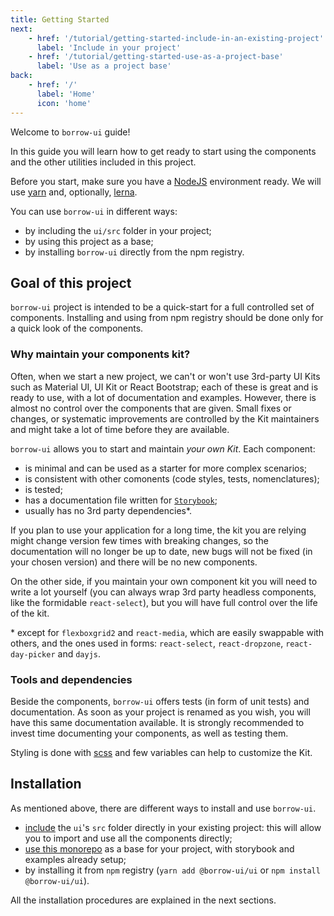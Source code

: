 ```yaml
---
title: Getting Started
next:
    - href: '/tutorial/getting-started-include-in-an-existing-project'
      label: 'Include in your project'
    - href: '/tutorial/getting-started-use-as-a-project-base'
      label: 'Use as a project base'
back:
    - href: '/'
      label: 'Home'
      icon: 'home'
---
```


Welcome to `borrow-ui` guide!

In this guide you will learn how to get ready to start using the components
and the other utilities included in this project.

Before you start, make sure you have a [NodeJS](https://nodejs.org/) environment ready.
We will use [yarn](https://yarnpkg.com/) and, optionally, [lerna](https://github.com/lerna/lerna).

You can use `borrow-ui` in different ways:

-   by including the `ui/src` folder in your project;
-   by using this project as a base;
-   by installing `borrow-ui` directly from the npm registry.

## Goal of this project

`borrow-ui` project is intended to be a quick-start for a full controlled set of components.
Installing and using from npm registry should be done only for a quick look of the components.

### Why maintain your components kit?

Often, when we start a new project, we can't or won't use 3rd-party UI Kits such as
Material UI, UI Kit or React Bootstrap; each of these is great and is ready to use, with
a lot of documentation and examples.
However, there is almost no control over the components that are given. Small fixes or changes, or
systematic improvements are controlled by the Kit maintainers and might take a lot of time before
they are available.

`borrow-ui` allows you to start and maintain _your own Kit_. Each component:

-   is minimal and can be used as a starter for more complex scenarios;
-   is consistent with other comonents (code styles, tests, nomenclatures);
-   is tested;
-   has a documentation file written for [`Storybook`](https://storybook.js.org/);
-   usually has no 3rd party dependencies\*.

If you plan to use your application for a long time, the kit you are relying might change version
few times with breaking changes, so the documentation will no longer be up to date, new bugs will not be
fixed (in your chosen version) and there will be no new components.

On the other side, if you maintain your own component kit you will need to write a lot yourself (you can
always wrap 3rd party headless components, like the formidable `react-select`), but you will have
full control over the life of the kit.

\* except for `flexboxgrid2` and `react-media`, which are easily swappable with others,
and the ones used in forms: `react-select`, `react-dropzone`, `react-day-picker` and `dayjs`.

### Tools and dependencies

Beside the components, `borrow-ui` offers tests (in form of unit tests) and
documentation. As soon as your project is renamed as you wish, you will have this same
documentation available. It is strongly recommended to invest time documenting your components,
as well as testing them.

Styling is done with [scss](https://sass-lang.com/) and few variables can help to customize the Kit.

## Installation

As mentioned above, there are different ways to install and use `borrow-ui`.

-   [include](/tutorial/getting-started-include-in-an-existing-project)
    the `ui`'s `src` folder directly in your existing project:
    this will allow you to import and use all the components directly;
-   [use this monorepo](/tutorial/getting-started-use-as-a-project-base) as a base for your project,
    with storybook and examples already setup;
-   by installing it from `npm` registry (`yarn add @borrow-ui/ui` or `npm install @borrow-ui/ui`).

All the installation procedures are explained in the next sections.
